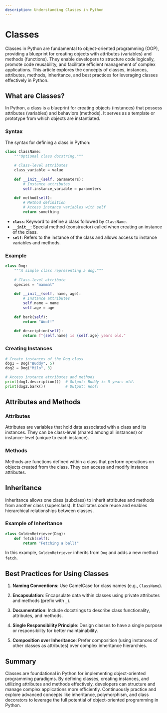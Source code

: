 ```yaml
---
description: Understanding Classes in Python
---
```


# Classes

Classes in Python are fundamental to object-oriented programming (OOP), providing a blueprint for creating objects with attributes (variables) and methods (functions). They enable developers to structure code logically, promote code reusability, and facilitate efficient management of complex applications. This article explores the concepts of classes, instances, attributes, methods, inheritance, and best practices for leveraging classes effectively in Python.

## What are Classes?

In Python, a class is a blueprint for creating objects (instances) that possess attributes (variables) and behaviors (methods). It serves as a template or prototype from which objects are instantiated.

### Syntax

The syntax for defining a class in Python:

```python showLineNumbers
class ClassName:
    """Optional class docstring."""
    
    # Class-level attributes
    class_variable = value
    
    def __init__(self, parameters):
        # Instance attributes
        self.instance_variable = parameters
    
    def method(self):
        # Method definition
        # Access instance variables with self
        return something
```

- **`class`**: Keyword to define a class followed by `ClassName`.
- **`__init__`**: Special method (constructor) called when creating an instance of the class.
- **`self`**: Refers to the instance of the class and allows access to instance variables and methods.

### Example

```python showLineNumbers
class Dog:
    """A simple class representing a dog."""
    
    # Class-level attribute
    species = "mammal"
    
    def __init__(self, name, age):
        # Instance attributes
        self.name = name
        self.age = age
    
    def bark(self):
        return "Woof!"
    
    def description(self):
        return f"{self.name} is {self.age} years old."
```

### Creating Instances

```python showLineNumbers
# Create instances of the Dog class
dog1 = Dog("Buddy", 5)
dog2 = Dog("Milo", 3)

# Access instance attributes and methods
print(dog1.description())  # Output: Buddy is 5 years old.
print(dog2.bark())         # Output: Woof!
```

## Attributes and Methods

### Attributes

Attributes are variables that hold data associated with a class and its instances. They can be class-level (shared among all instances) or instance-level (unique to each instance).

### Methods

Methods are functions defined within a class that perform operations on objects created from the class. They can access and modify instance attributes.

## Inheritance

Inheritance allows one class (subclass) to inherit attributes and methods from another class (superclass). It facilitates code reuse and enables hierarchical relationships between classes.

### Example of Inheritance

```python showLineNumbers
class GoldenRetriever(Dog):
    def fetch(self):
        return "Fetching a ball!"
```

In this example, `GoldenRetriever` inherits from `Dog` and adds a new method `fetch`.

## Best Practices for Using Classes

1. **Naming Conventions**: Use CamelCase for class names (e.g., `ClassName`).
   
2. **Encapsulation**: Encapsulate data within classes using private attributes and methods (prefix with `_`).
   
3. **Documentation**: Include docstrings to describe class functionality, attributes, and methods.
   
4. **Single Responsibility Principle**: Design classes to have a single purpose or responsibility for better maintainability.
   
5. **Composition over Inheritance**: Prefer composition (using instances of other classes as attributes) over complex inheritance hierarchies.

## Summary

Classes are foundational in Python for implementing object-oriented programming paradigms. By defining classes, creating instances, and utilizing attributes and methods effectively, developers can structure and manage complex applications more efficiently. Continuously practice and explore advanced concepts like inheritance, polymorphism, and class decorators to leverage the full potential of object-oriented programming in Python.
